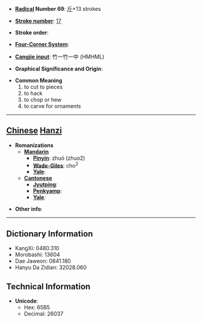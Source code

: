 * '''[[Wiktionary:Chinese radical index| Radical]] Number 69''': [[Wiktionary:Chinese radical index 斤|斤]]+13 strokes

* '''[[Wiktionary:Chinese total strokes index|Stroke number]]''': [[Wiktionary:Chinese total strokes index 17|17]]

* '''Stroke order''': 

* '''[[Wiktionary:Chinese four corner index|Four-Corner System]]''': 

* '''[[Wiktionary:Chinese Cangjie index|Cangjie input]]''': 竹一竹一中 (HMHML)

* '''Graphical Significance and Origin''': 

* '''Common Meaning'''
*#to cut to pieces
*# to hack
*# to chop or hew
*# to carve for ornaments


----

== [[Chinese]] [[Hanzi]] ==

* '''Romanizations'''
** '''[[Mandarin]]'''
*** '''[[Pinyin]]''': zhuó (zhuo2)
*** '''[[Wade-Giles]]''': cho<sup>2</sup>
*** '''[[Yale]]''': 
** '''[[Cantonese]]'''
*** '''[[Jyutping]]''':
*** '''[[Penkyamp]]''': 
*** '''[[Yale]]''': 

* '''Other info''': 

----

== Dictionary Information ==

* KangXi: 0480.310
* Morobashi: 13604
* Dae Jaweon: 0841.180
* Hanyu Da Zidian: 32028.060

== Technical Information ==

* '''Unicode''':
** Hex: 65B5
** Decimal: 26037